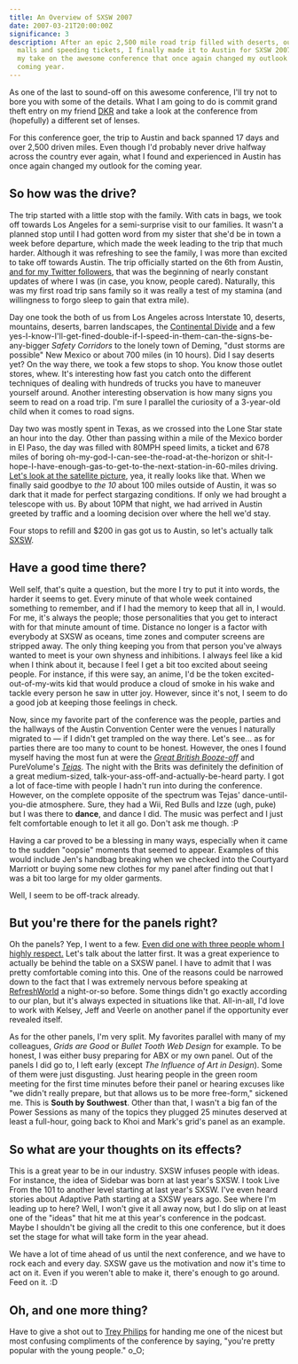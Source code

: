```yaml
---
title: An Overview of SXSW 2007
date: 2007-03-21T20:00:00Z
significance: 3
description: After an epic 2,500 mile road trip filled with deserts, outlet
  malls and speeding tickets, I finally made it to Austin for SXSW 2007. Here's
  my take on the awesome conference that once again changed my outlook for the
  coming year.
---
```


As one of the last to sound-off on this awesome conference, I'll try not to bore you with some of the details. What I am going to do is commit grand theft entry on my friend [DKR][1] and take a look at the conference from (hopefully) a different set of lenses.

For this conference goer, the trip to Austin and back spanned 17 days and over 2,500 driven miles. Even though I'd probably never drive halfway across the country ever again, what I found and experienced in Austin has once again changed my outlook for the coming year.

## So how was the drive?

The trip started with a little stop with the family. With cats in bags, we took off towards Los Angeles for a semi-surprise visit to our families. It wasn't a planned stop until I had gotten word from my sister that she'd be in town a week before departure, which made the week leading to the trip that much harder. Although it was refreshing to see the family, I was more than excited to take off towards Austin. The trip officially started on the 6th from Austin, [and for my Twitter followers][2], that was the beginning of nearly constant updates of where I was (in case, you know, people cared). Naturally, this was my first road trip sans family so it was really a test of my stamina (and willingness to forgo sleep to gain that extra mile).

Day one took the both of us from Los Angeles across Interstate 10, deserts, mountains, deserts, barren landscapes, the [Continental Divide][3] and a few yes-I-know-I'll-get-fined-double-if-I-speed-in-them-can-the-signs-be-any-bigger _Safety Corridors_ to the lonely town of Deming, "dust storms are possible" New Mexico or about 700 miles (in 10 hours). Did I say deserts yet? On the way there, we took a few stops to shop. You know those outlet stores, whew. It's interesting how fast you catch onto the different techniques of dealing with hundreds of trucks you have to maneuver yourself around. Another interesting observation is how many signs you seem to read on a road trip. I'm sure I parallel the curiosity of a 3-year-old child when it comes to road signs.

Day two was mostly spent in Texas, as we crossed into the Lone Star state an hour into the day. Other than passing within a mile of the Mexico border in El Paso, the day was filled with 80MPH speed limits, a ticket and 678 miles of boring oh-my-god-I-can-see-the-road-at-the-horizon or shit-I-hope-I-have-enough-gas-to-get-to-the-next-station-in-60-miles driving. [Let's look at the satellite picture][4], yea, it really looks like that. When we finally said goodbye to _the 10_ about 100 miles outside of Austin, it was so dark that it made for perfect stargazing conditions. If only we had brought a telescope with us. By about 10PM that night, we had arrived in Austin greeted by traffic and a looming decision over where the hell we'd stay.

Four stops to refill and $200 in gas got us to Austin, so let's actually talk [SXSW][5].

## Have a good time there?

Well self, that's quite a question, but the more I try to put it into words, the harder it seems to get. Every minute of that whole week contained something to remember, and if I had the memory to keep that all in, I would. For me, it's always the people; those personalities that you get to interact with for that minute amount of time. Distance no longer is a factor with everybody at SXSW as oceans, time zones and computer screens are stripped away. The only thing keeping you from that person you've always wanted to meet is your own shyness and inhibitions. I always feel like a kid when I think about it, because I feel I get a bit too excited about seeing people. For instance, if this were say, an anime, I'd be the token excited-out-of-my-wits kid that would produce a cloud of smoke in his wake and tackle every person he saw in utter joy. However, since it's not, I seem to do a good job at keeping those feelings in check.

Now, since my favorite part of the conference was the people, parties and the hallways of the Austin Convention Center were the venues I naturally migrated to &mdash; if I didn't get trampled on the way there. Let's see... as for parties there are too many to count to be honest. However, the ones I found myself having the most fun at were the _[Great British Booze-off][6]_ and PureVolume's _[Tejas][7]_. The night with the Brits was definitely the definition of a great medium-sized, talk-your-ass-off-and-actually-be-heard party. I got a lot of face-time with people I hadn't run into during the conference. However, on the complete opposite of the spectrum was Tejas' dance-until-you-die atmosphere. Sure, they had a Wii, Red Bulls and Izze (ugh, puke) but I was there to **dance**, and dance I did. The music was perfect and I just felt comfortable enough to let it all go. Don't ask me though. :P

Having a car proved to be a blessing in many ways, especially when it came to the sudden "oopsie" moments that seemed to appear. Examples of this would include Jen's handbag breaking when we checked into the Courtyard Marriott or buying some new clothes for my panel after finding out that I was a bit too large for my older garments.

Well, I seem to be off-track already.

## But you're there for the panels right?

Oh the panels? Yep, I went to a few. [Even did one with three people whom I highly respect.][8] Let's talk about the latter first. It was a great experience to actually be behind the table on a SXSW panel. I have to admit that I was pretty comfortable coming into this. One of the reasons could be narrowed down to the fact that I was extremely nervous before speaking at [RefreshWorld][9] a night-or-so before. Some things didn't go exactly according to our plan, but it's always expected in situations like that. All-in-all, I'd love to work with Kelsey, Jeff and Veerle on another panel if the opportunity ever revealed itself.

As for the other panels, I'm very split. My favorites parallel with many of my colleagues, _Grids are Good_ or _Bullet Tooth Web Design_ for example. To be honest, I was either busy preparing for ABX or my own panel. Out of the panels I did go to, I left early (except _The Influence of Art in Design_). Some of them were just disgusting. Just hearing people in the green room meeting for the first time minutes before their panel or hearing excuses like "we didn't really prepare, but that allows us to be more free-form," sickened me. This is **South by Southwest**. Other than that, I wasn't a big fan of the Power Sessions as many of the topics they plugged 25 minutes deserved at least a full-hour, going back to Khoi and Mark's grid's panel as an example.

## So what are your thoughts on its effects?

This is a great year to be in our industry. SXSW infuses people with ideas. For instance, the idea of Sidebar was born at last year's SXSW. I took Live From the 101 to another level starting at last year's SXSW. I've even heard stories about Adaptive Path starting at a SXSW years ago. See where I'm leading up to here? Well, I won't give it all away now, but I do slip on at least one of the "ideas" that hit me at this year's conference in the podcast. Maybe I shouldn't be giving all the credit to this one conference, but it does set the stage for what will take form in the year ahead.

We have a lot of time ahead of us until the next conference, and we have to rock each and every day. SXSW gave us the motivation and now it's time to act on it. Even if you weren't able to make it, there's enough to go around. Feed on it. :D

## Oh, and one more thing?

Have to give a shot out to [Trey Philips][10] for handing me one of the nicest but most confusing compliments of the conference by saying, "you're pretty popular with the young people." o_O;

[1]: http://dkeithrobinson.com/
[2]: http://twitter.com/bryanveloso/
[3]: http://en.wikipedia.org/wiki/Continental_divide
[4]: http://maps.google.com/maps?f=q&hl=en&q=Deming,+NM+to+Austin,+TX&layer=&sll=33.024535,-113.000591&sspn=16.985767,17.050781&ie=UTF8&z=6&ll=31.240985,-102.744141&spn=17.316636,17.050781&t=h&om=1
[5]: http://sxsw.com/interactive/
[6]: http://upcoming.org/event/144002/
[7]: http://www.purevolume.com/promotions/tejas2007/indoors
[8]: http://designworkflows.com/
[9]: http://www.refreshingcities.org/
[10]: http://www.treyp.com/
